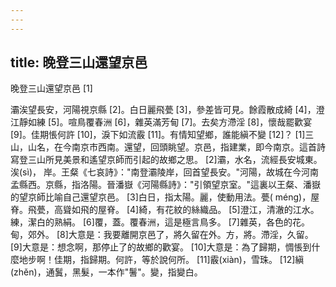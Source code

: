 ```yaml
---
---
---
```

title: 晚登三山還望京邑
---




晚登三山還望京邑 [1]

灞涘望長安，河陽視京縣 [2]。白日麗飛甍 [3]，參差皆可見。餘霞散成綺 [4]，澄江靜如練 [5]。喧鳥覆春洲 [6]，雜英滿芳甸 [7]。去矣方滯淫 [8]，懷哉罷歡宴 [9]。佳期悵何許 [10]，淚下如流霰 [11]。有情知望鄉，誰能縝不變 [12]？ [1]三山，山名，在今南京市西南。還望，回頭眺望。京邑，指建業，即今南京。這首詩寫登三山所見美景和遙望京師而引起的故鄉之思。 [2]灞，水名，流經長安城東。涘(sì)， 岸。王粲《七哀詩》："南登灞陵岸，回首望長安。"河陽，故城在今河南孟縣西。京縣，指洛陽。晉潘嶽《河陽縣詩》："引領望京室。"這裏以王粲、潘嶽的望京師比喻自己還望京邑。 [3]白日，指太陽。麗，使動用法。甍( méng)，屋脊。飛甍，高聳如飛的屋脊。 [4]綺，有花紋的絲織品。 [5]澄江，清澈的江水。練，潔白的熟絹。 [6]覆，蓋。覆春洲，這是極言鳥多。 [7]雜英，各色的花。甸，郊外。 [8]大意是：我要離開京邑了，將久留在外。方，將。滯淫，久留。 [9]大意是：想念啊，那停止了的故鄉的歡宴。 [10]大意是：為了歸期，惆悵到什麼地步啊！佳期，指歸期。何許，等於說何所。 [11]霰(xiàn)，雪珠。 [12]縝(zhěn)，通鬒，黑髮，一本作"鬐"。變，指變白。